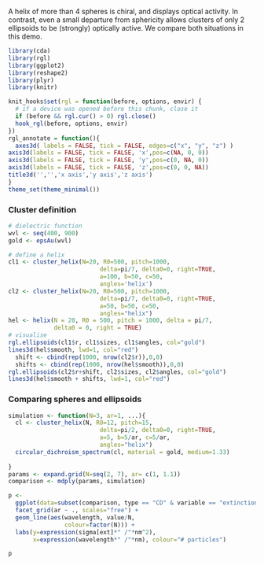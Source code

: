 A helix of more than 4 spheres is chiral, and displays optical activity. In contrast, even a small departure from sphericity allows clusters of only 2 ellipsoids to be (strongly) optically active. We compare both situations in this demo.

```r
library(cda)
library(rgl)
library(ggplot2)
library(reshape2)
library(plyr)
library(knitr)
```
```r
knit_hooks$set(rgl = function(before, options, envir) {
  # if a device was opened before this chunk, close it
  if (before && rgl.cur() > 0) rgl.close()
  hook_rgl(before, options, envir)
})
rgl_annotate = function(){
  axes3d( labels = FALSE, tick = FALSE, edges=c("x", "y", "z") )
axis3d(labels = FALSE, tick = FALSE, 'x',pos=c(NA, 0, 0))
axis3d(labels = FALSE, tick = FALSE, 'y',pos=c(0, NA, 0))
axis3d(labels = FALSE, tick = FALSE, 'z',pos=c(0, 0, NA))
title3d('','','x axis','y axis','z axis')
}
theme_set(theme_minimal())
```

### Cluster definition
```r

# dielectric function
wvl <- seq(400, 900)
gold <- epsAu(wvl)

# define a helix
cl1 <- cluster_helix(N=20, R0=500, pitch=1000, 
                          delta=pi/7, delta0=0, right=TRUE,
                          a=100, b=50, c=50,
                          angles='helix')
cl2 <- cluster_helix(N=20, R0=500, pitch=1000, 
                          delta=pi/7, delta0=0, right=TRUE,
                          a=50, b=50, c=50,
                          angles="helix")
hel <- helix(N = 20, R0 = 500, pitch = 1000, delta = pi/7, 
             delta0 = 0, right = TRUE)
# visualise
rgl.ellipsoids(cl1$r, cl1$sizes, cl1$angles, col="gold")
lines3d(hel$smooth, lwd=1, col="red")
  shift <- cbind(rep(1000, nrow(cl2$r)),0,0)
  shifts <- cbind(rep(1000, nrow(hel$smooth)),0,0)
rgl.ellipsoids(cl2$r+shift, cl2$sizes, cl2$angles, col="gold")
lines3d(hel$smooth + shifts, lwd=1, col="red")
```


### Comparing spheres and ellipsoids

```r
  
simulation <- function(N=3, ar=1, ...){
  cl <- cluster_helix(N, R0=12, pitch=15, 
                          delta=pi/2, delta0=0, right=TRUE,
                          a=5, b=5/ar, c=5/ar,
                          angles="helix")
  circular_dichroism_spectrum(cl, material = gold, medium=1.33)
  
}
params <- expand.grid(N=seq(2, 7), ar= c(1, 1.1))
comparison <- mdply(params, simulation)

p <- 
  ggplot(data=subset(comparison, type == "CD" & variable == "extinction")) + 
  facet_grid(ar ~ ., scales="free") +
  geom_line(aes(wavelength, value/N, 
                colour=factor(N))) +
  labs(y=expression(sigma[ext]*" /"*nm^2),
       x=expression(wavelength*" /"*nm), colour="# particles") 

p
```